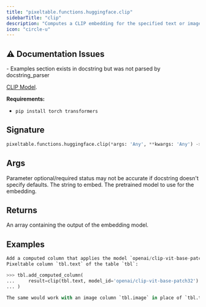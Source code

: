 ```yaml
---
title: "pixeltable.functions.huggingface.clip"
sidebarTitle: "clip"
description: "Computes a CLIP embedding for the specified text or image. `model_id` should be a reference to a pretrained"
icon: "circle-u"
---
```

## ⚠️ Documentation Issues

<Warning>
- Examples section exists in docstring but was not parsed by docstring_parser
</Warning>

[CLIP Model](https://huggingface.co/docs/transformers/model_doc/clip).

**Requirements:**

- `pip install torch transformers`


## Signature

```python
pixeltable.functions.huggingface.clip(*args: 'Any', **kwargs: 'Any') -> "'exprs.FunctionCall'"
```

## Args

<Note>
Parameter optional/required status may not be accurate if docstring doesn't specify defaults.
</Note>

<ParamField path="text" type="string" required>
  The string to embed.


</ParamField>

<ParamField path="model_id" type="string" required>
  The pretrained model to use for the embedding.


</ParamField>

## Returns

<ResponseField name="return" type="any" required>
  An array containing the output of the embedding model.


</ResponseField>

## Examples

```python
Add a computed column that applies the model `openai/clip-vit-base-patch32` to an existing
Pixeltable column `tbl.text` of the table `tbl`:

>>> tbl.add_computed_column(
...     result=clip(tbl.text, model_id='openai/clip-vit-base-patch32')
... )

The same would work with an image column `tbl.image` in place of `tbl.text`.
```

